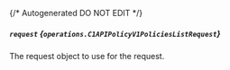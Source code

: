 {/* Autogenerated DO NOT EDIT  */}

##### `request` *{`operations.C1APIPolicyV1PoliciesListRequest`}*
The request object to use for the request.

<Collapsible openLabel={Labels.showProperties} closeLabel={Labels.hideProperties}>
  <C1APIPolicyV1PoliciesListRequest />
</Collapsible>


